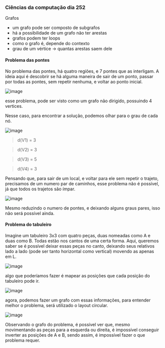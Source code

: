 




### Ciências da computação dia 252

Grafos

-   um grafo pode ser composto de subgrafos
-   há a possibilidade de um grafo não ter arestas
-   grafos podem ter loops
-   como o grafo é, depende do contexto
-   grau de um vértice → quantas arestas saem dele








#### Problema das pontes

No problema das pontes, há quatro regiões, e 7 pontes que as interligam.
A ideia aqui é descobrir se há alguma maneira de sair de um ponto,
passar por todas as pontes, sem repetir nenhuma, e voltar ao ponto
inicial.

![image](https://cdn-images-1.medium.com/max/800/1*brZsqO2Ld7Rdu08KQZX4hA.png)

esse problema, pode ser visto como um grafo não dirigido, possuindo 4
vertices.

Nesse caso, para encontrar a solução, podemos olhar para o grau de cada
nó.

![image](https://cdn-images-1.medium.com/max/800/1*kvmu_JB37LsLO8QMOYH-1A.png)

> d(V1) = 3

> d(V2) = 3

> d(V3) = 5

> d(V4) = 3

Pensando que, para sair de um local, e voltar para ele sem repetir o
trajeto, precisamos de um numero par de caminhos, esse problema não é
possível, já que todos os trajetos são ímpar.

![image](https://cdn-images-1.medium.com/max/800/1*qAWplo6fosSPh1T-pnjUmg.png)

Mesmo reduzindo o numero de pontes, e deixando alguns graus pares, isso
não será possível ainda.








#### Problema do tabuleiro

Imagine um tabuleiro 3x3 com quatro peças, duas nomeadas como A e duas
como B. Todas estão nos cantos de uma certa forma. Aqui, queremos saber
se é possível deixar essas peças no canto, deixando seus relativos lado
a lado (pode ser tanto horizontal como vertical) movendo as apenas em L.

![image](https://cdn-images-1.medium.com/max/800/1*8OFuCWKJl5F-iWCxfDopdQ.png)

algo que poderíamos fazer é mapear as posições que cada posição do
tabuleiro pode ir.

![image](https://cdn-images-1.medium.com/max/800/1*fE_ClgUiKbQGgyTUGIUDGw.png)

agora, podemos fazer um grafo com essas informações, para entender
melhor o problema, será utilizado o layout circular.

![image](https://cdn-images-1.medium.com/max/800/1*LYDaZ1hOPKt8MIQgFdjGng.png)

Observando o grafo do problema, é possível ver que, mesmo movimentando
as peças para a esquerda ou direita, é impossível conseguir inverter as
posições de A e B, sendo assim, é impossível fazer o que problema
requer.


